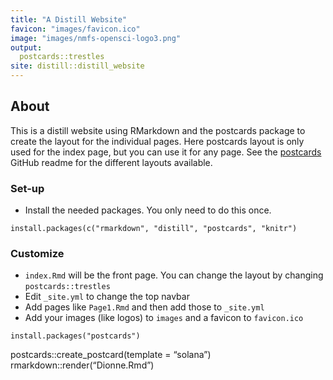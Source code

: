 ```yaml
---
title: "A Distill Website"
favicon: "images/favicon.ico"
image: "images/nmfs-opensci-logo3.png"
output:
  postcards::trestles
site: distill::distill_website
---
```


## About

This is a distill website using RMarkdown and the postcards package to create the layout for the individual pages. Here postcards layout is only used for the index page, but you can use it for any page. See the [postcards](https://github.com/seankross/postcards) GitHub readme for the different layouts available.

### Set-up

-   Install the needed packages. You only need to do this once.

```{=html}
<!-- -->
```
    install.packages(c("rmarkdown", "distill", "postcards", "knitr")

### Customize

-   `index.Rmd` will be the front page. You can change the layout by changing `postcards::trestles`
-   Edit `_site.yml` to change the top navbar
-   Add pages like `Page1.Rmd` and then add those to `_site.yml`
-   Add your images (like logos) to `images` and a favicon to `favicon.ico`

```{=html}
<!-- -->
```
    install.packages("postcards")

postcards::create_postcard(template = "solana") rmarkdown::render("Dionne.Rmd")
